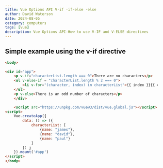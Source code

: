 ```yaml
---
title: Vue Options API V-if -if-else -else 
author: David Waterson
date: 2024-08-05
category: computers
tags: [vue]
description: Vue Options API-How to use V-IF and V-ELSE directives
---
```


## Simple example using the v-if directive

```html
<body>
        
<div id="app">
    <p v-if="characterList.length === 0">There are no characters</p>
    <ul v-else-if = "characterList.length % 2 === 0">
        <li v-for="(character, index) in characterList">{{ index }}{{ character.name}}</li>
    </ul>
    <p v-else>There is an odd number of characters</p>
    </div>  

    <script src="https://unpkg.com/vue@3/dist/vue.global.js"></script>
<script>
    Vue.createApp({
        data: () => ({
            characterList: [
                {name: "james"},
                {name: "david"},
                {name: "paul"}
            ]
        }) j
    }).mount('#app')
</script>
</body>
```
